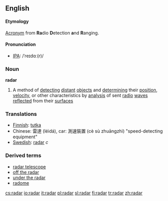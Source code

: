 ==English==

====Etymology====
[[Acronym]] from '''Ra'''dio '''D'''etection '''a'''nd '''R'''anging.

====Pronunciation====
*[[w:IPA|IPA]]: /ˈreɪdɑː(r)/

===Noun===
{{wikipedia}}
'''radar'''
# A method of [[detecting]] [[distant]] [[object]]s and [[determining]] their [[position]], [[velocity]], or other characteristics by [[analysis]] of sent [[radio]] [[wave]]s [[reflect]]ed from their [[surface]]s

===Translations===
*[[w:Finnish language|Finnish]]: [[tutka]]
*Chinese: 雷達 (léidá), car: 測速裝置 (cè sù zhuāngzhì) "speed-detecting equipment"
*[[w:Swedish language|Swedish]]: [[radar]] ''c''

===Derived terms===
*[[radar telescope]]
*[[off the radar]]
*[[under the radar]]
*[[radome]]

[[cs:radar]]
[[io:radar]]
[[it:radar]]
[[pl:radar]]
[[sl:radar]]
[[fi:radar]]
[[tr:radar]]
[[zh:radar]]